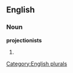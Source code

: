 
==English==

===Noun===
'''projectionists'''

# {{plural of|[[projectionist]]}}

[[Category:English plurals]]